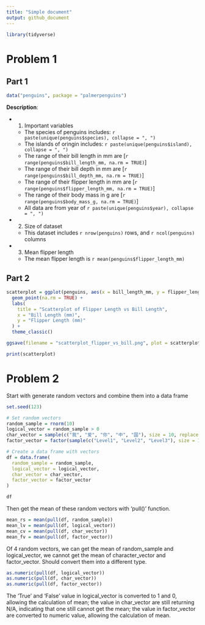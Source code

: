 ```yaml
---
title: "Simple document"
output: github_document
---
```


```r
library(tidyverse)
```

# Problem 1

## Part 1
```r
data("penguins", package = "palmerpenguins")
```
**Description**: 

*   1. Important variables
    * The species of penguins includes: `r paste(unique(penguins$species), collapse = ", ")`
    * The islands of oringin includes: `r paste(unique(penguins$island), collapse = ", ")`
    * The range of their bill length in mm are [`r  range(penguins$bill_length_mm, na.rm = TRUE)`]
    * The range of their bill depth in mm are [`r  range(penguins$bill_depth_mm, na.rm = TRUE)`]
    * The range of their flipper length in mm are [`r  range(penguins$flipper_length_mm, na.rm = TRUE)`]
    * The range of their body mass in g are [`r  range(penguins$body_mass_g, na.rm = TRUE)`]
    * All data are from year of `r paste(unique(penguins$year), collapse = ", ")`

*   2. Size of dataset
    * This dataset includes `r nrow(penguins)` rows, and `r ncol(penguins)` columns
    
*   3. Mean flipper length
    * The mean flipper length is `r mean(penguins$flipper_length_mm)`
    
## Part 2
```r

scatterplot = ggplot(penguins, aes(x = bill_length_mm, y = flipper_length_mm, color = species)) +
  geom_point(na.rm = TRUE) +
  labs(
    title = "Scatterplot of Flipper Length vs Bill Length",
    x = "Bill Length (mm)",
    y = "Flipper Length (mm)"
  ) +
  theme_classic()

ggsave(filename = "scatterplot_flipper_vs_bill.png", plot = scatterplot, width = 10, height = 10, dpi = 300)

print(scatterplot)
```

# Problem 2

Start with generate random vectors and combine them into a data frame
```r

set.seed(123)

# Set random vectors
random_sample = rnorm(10)
logical_vector = random_sample > 0
char_vector = sample(c("我", "爱", "你", "中", "国"), size = 10, replace = TRUE)
factor_vector = factor(sample(c("Level1", "Level2", "Level3"), size = 10, replace = TRUE))

# Create a data frame with vectors
df = data.frame(
  random_sample = random_sample,
  logical_vector = logical_vector,
  char_vector = char_vector,
  factor_vector = factor_vector
)

df
```

Then get the mean of these random vectors with 'pull()' function.
```r
mean_rs = mean(pull(df, random_sample))
mean_lv = mean(pull(df, logical_vector))
mean_cv = mean(pull(df, char_vector))
mean_fv = mean(pull(df, factor_vector))
```

Of 4 random vectors, we can get the mean of random_sample and logical_vector, we cannot get the mean of character_vector and factor_vector. 
Should convert them into a different type. 

```r
as.numeric(pull(df, logical_vector))
as.numeric(pull(df, char_vector))
as.numeric(pull(df, factor_vector))
```

The 'True' and 'False' value in logical_vector is converted to 1 and 0, allowing the calculation of mean; the value in char_vector are still returning N/A, indicating that one still cannot get the mean; the value in factor_vector are converted to numeric value, allowing the calculation of mean.
